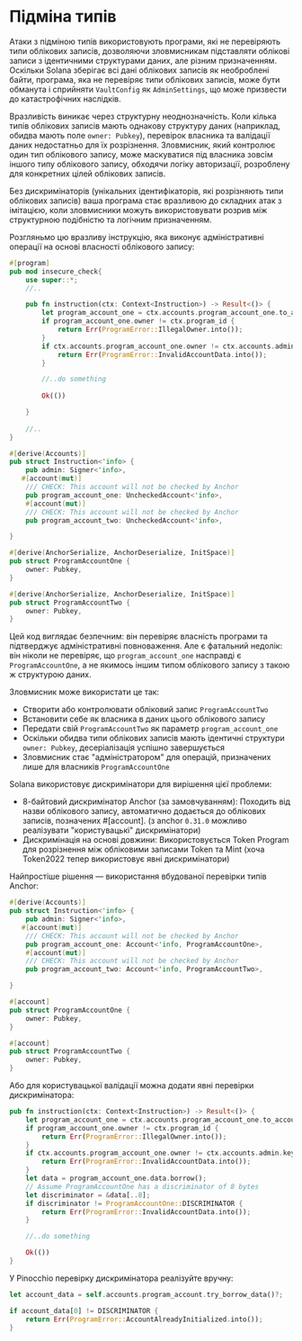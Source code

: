
# Підміна типів

Атаки з підміною типів використовують програми, які не перевіряють типи облікових записів, дозволяючи зловмисникам підставляти облікові записи з ідентичними структурами даних, але різним призначенням. Оскільки Solana зберігає всі дані облікових записів як необроблені байти, програма, яка не перевіряє типи облікових записів, може бути обманута і сприйняти `VaultConfig` як `AdminSettings`, що може призвести до катастрофічних наслідків.

Вразливість виникає через структурну неоднозначність. Коли кілька типів облікових записів мають однакову структуру даних (наприклад, обидва мають поле `owner: Pubkey`), перевірок власника та валідації даних недостатньо для їх розрізнення. Зловмисник, який контролює один тип облікового запису, може маскуватися під власника зовсім іншого типу облікового запису, обходячи логіку авторизації, розроблену для конкретних цілей облікових записів.

Без дискримінаторів (унікальних ідентифікаторів, які розрізняють типи облікових записів) ваша програма стає вразливою до складних атак з імітацією, коли зловмисники можуть використовувати розрив між структурною подібністю та логічним призначенням.

<ArticleSection name="Anchor" id="anchor" level="h2" />

Розгляньмо цю вразливу інструкцію, яка виконує адміністративні операції на основі власності облікового запису:

```rust
#[program]
pub mod insecure_check{
    use super::*;
    //..

    pub fn instruction(ctx: Context<Instruction>) -> Result<()> {
        let program_account_one = ctx.accounts.program_account_one.to_account_info();
        if program_account_one.owner != ctx.program_id {
            return Err(ProgramError::IllegalOwner.into());
        }
        if ctx.accounts.program_account_one.owner != ctx.accounts.admin.key() {
            return Err(ProgramError::InvalidAccountData.into());
        }

        //..do something
    
        Ok(())

    }
        
    //..
}

#[derive(Accounts)]
pub struct Instruction<'info> {
    pub admin: Signer<'info>,
   #[account(mut)]
    /// CHECK: This account will not be checked by Anchor
    pub program_account_one: UncheckedAccount<'info>,
    #[account(mut)]
    /// CHECK: This account will not be checked by Anchor
    pub program_account_two: UncheckedAccount<'info>,

}

#[derive(AnchorSerialize, AnchorDeserialize, InitSpace)]
pub struct ProgramAccountOne {
    owner: Pubkey,
}

#[derive(AnchorSerialize, AnchorDeserialize, InitSpace)]
pub struct ProgramAccountTwo {
    owner: Pubkey,
}
```

Цей код виглядає безпечним: він перевіряє власність програми та підтверджує адміністративні повноваження. Але є фатальний недолік: він ніколи не перевіряє, що `program_account_one` насправді є `ProgramAccountOne`, а не якимось іншим типом облікового запису з такою ж структурою даних.

Зловмисник може використати це так:
- Створити або контролювати обліковий запис `ProgramAccountTwo`
- Встановити себе як власника в даних цього облікового запису
- Передати свій `ProgramAccountTwo` як параметр `program_account_one`
- Оскільки обидва типи облікових записів мають ідентичні структури `owner: Pubkey`, десеріалізація успішно завершується
- Зловмисник стає "адміністратором" для операцій, призначених лише для власників `ProgramAccountOne`

Solana використовує дискримінатори для вирішення цієї проблеми:
- 8-байтовий дискримінатор Anchor (за замовчуванням): Походить від назви облікового запису, автоматично додається до облікових записів, позначених #[account]. (з anchor `0.31.0` можливо реалізувати "користувацькі" дискримінатори)
- Дискримінація на основі довжини: Використовується Token Program для розрізнення між обліковими записами Token та Mint (хоча Token2022 тепер використовує явні дискримінатори)

Найпростіше рішення — використання вбудованої перевірки типів Anchor:

```rust
#[derive(Accounts)]
pub struct Instruction<'info> {
    pub admin: Signer<'info>,
   #[account(mut)]
    /// CHECK: This account will not be checked by Anchor
    pub program_account_one: Account<'info, ProgramAccountOne>,
    #[account(mut)]
    /// CHECK: This account will not be checked by Anchor
    pub program_account_two: Account<'info, ProgramAccountTwo>,

}

#[account]
pub struct ProgramAccountOne {
    owner: Pubkey,
}

#[account]
pub struct ProgramAccountTwo {
    owner: Pubkey,
}
```

Або для користувацької валідації можна додати явні перевірки дискримінатора:

```rust
pub fn instruction(ctx: Context<Instruction>) -> Result<()> {
    let program_account_one = ctx.accounts.program_account_one.to_account_info();
    if program_account_one.owner != ctx.program_id {
        return Err(ProgramError::IllegalOwner.into());
    }
    if ctx.accounts.program_account_one.owner != ctx.accounts.admin.key() {
        return Err(ProgramError::InvalidAccountData.into());
    }
    let data = program_account_one.data.borrow();
    // Assume ProgramAccountOne has a discriminator of 8 bytes
    let discriminator = &data[..8];
    if discriminator != ProgramAccountOne::DISCRIMINATOR {
        return Err(ProgramError::InvalidAccountData.into());
    }

    //..do something

    Ok(())
}
```

<ArticleSection name="Pinocchio" id="pinocchio" level="h2" />

У Pinocchio перевірку дискримінатора реалізуйте вручну:

```rust
let account_data = self.accounts.program_account.try_borrow_data()?;

if account_data[0] != DISCRIMINATOR {
    return Err(ProgramError::AccountAlreadyInitialized.into());
}
```
